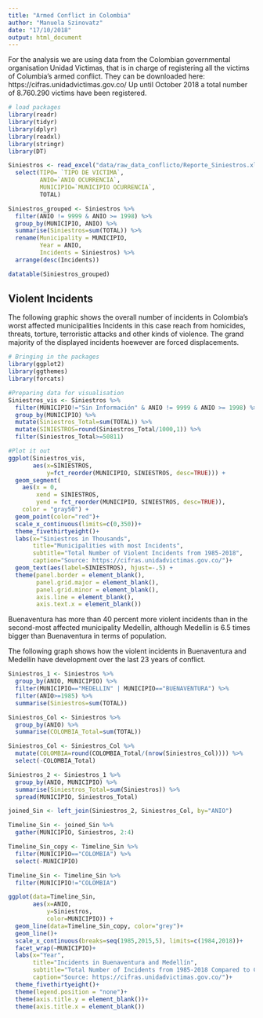 ```yaml
---
title: "Armed Conflict in Colombia"
author: "Manuela Szinovatz"
date: "17/10/2018"
output: html_document
---
```


For the analysis we are using data from the Colombian governmental organisation Unidad Victimas, that is in charge of registering all the victims of Columbia's armed conflict. They can be downloaded here: https://cifras.unidadvictimas.gov.co/
Up until October 2018 a total number of 8.760.290 victims have been registered.

```r

# load packages
library(readr)
library(tidyr)
library(dplyr)
library(readxl)
library(stringr)
library(DT)

Siniestros <- read_excel("data/raw_data_conflicto/Reporte_Siniestros.xlsx") %>%
  select(TIPO= `TIPO DE VICTIMA`,
         ANIO=`ANIO OCURRENCIA`,
         MUNICIPIO=`MUNICIPIO OCURRENCIA`,
         TOTAL)

```

```r

Siniestros_grouped <- Siniestros %>% 
  filter(ANIO != 9999 & ANIO >= 1998) %>% 
  group_by(MUNICIPIO, ANIO) %>% 
  summarise(Siniestros=sum(TOTAL)) %>% 
  rename(Municipality = MUNICIPIO,
         Year = ANIO,
         Incidents = Siniestros) %>% 
  arrange(desc(Incidents))

datatable(Siniestros_grouped)

```

## Violent Incidents

The following graphic shows the overall number of incidents in Colombia's worst affected municipalities Incidents in this case reach from homicides, threats, torture, terroristic attacks and other kinds of violence. The grand majority of the displayed incidents hoewever are forced displacements.

```r

# Bringing in the packages
library(ggplot2)
library(ggthemes)
library(forcats)

#Preparing data for visualisation
Siniestros_vis <- Siniestros %>%
  filter(MUNICIPIO!="Sin Información" & ANIO != 9999 & ANIO >= 1998) %>% 
  group_by(MUNICIPIO) %>% 
  mutate(Siniestros_Total=sum(TOTAL)) %>% 
  mutate(SINIESTROS=round(Siniestros_Total/1000,1)) %>% 
  filter(Siniestros_Total>=50811)

#Plot it out
ggplot(Siniestros_vis,
       aes(x=SINIESTROS,
           y=fct_reorder(MUNICIPIO, SINIESTROS, desc=TRUE))) +
  geom_segment(
    aes(x = 0,
        xend = SINIESTROS,
        yend = fct_reorder(MUNICIPIO, SINIESTROS, desc=TRUE)),
    color = "gray50") +
  geom_point(color="red")+
  scale_x_continuous(limits=c(0,350))+
  theme_fivethirtyeight()+
  labs(x="Siniestros in Thousands",
       title="Municipalities with most Incidents",
       subtitle="Total Number of Violent Incidents from 1985-2018",
       caption="Source: https://cifras.unidadvictimas.gov.co/")+
  geom_text(aes(label=SINIESTROS), hjust=-.5) +
  theme(panel.border = element_blank(), 
        panel.grid.major = element_blank(),
        panel.grid.minor = element_blank(), 
        axis.line = element_blank(),
        axis.text.x = element_blank())

```

Buenaventura has more than 40 percent more violent incidents than in the second-most affected municipality Medellín, although Medellin is 6.5 times bigger than Buenaventura in terms of population.

The following graph shows how the violent incidents in Buenaventura and Medellín have development over the last 23 years of conflict.

```r

Siniestros_1 <- Siniestros %>%
  group_by(ANIO, MUNICIPIO) %>% 
  filter(MUNICIPIO=="MEDELLIN" | MUNICIPIO=="BUENAVENTURA") %>% 
  filter(ANIO>=1985) %>% 
  summarise(Siniestros=sum(TOTAL))

Siniestros_Col <- Siniestros %>% 
  group_by(ANIO) %>% 
  summarise(COLOMBIA_Total=sum(TOTAL))

Siniestros_Col <- Siniestros_Col %>% 
  mutate(COLOMBIA=round(COLOMBIA_Total/(nrow(Siniestros_Col)))) %>% 
  select(-COLOMBIA_Total)

Siniestros_2 <- Siniestros_1 %>%
  group_by(ANIO, MUNICIPIO) %>% 
  summarise(Siniestros_Total=sum(Siniestros)) %>% 
  spread(MUNICIPIO, Siniestros_Total)

joined_Sin <- left_join(Siniestros_2, Siniestros_Col, by="ANIO")

Timeline_Sin <- joined_Sin %>% 
  gather(MUNICIPIO, Siniestros, 2:4)

Timeline_Sin_copy <- Timeline_Sin %>% 
  filter(MUNICIPIO=="COLOMBIA") %>% 
  select(-MUNICIPIO)

Timeline_Sin <- Timeline_Sin %>% 
  filter(MUNICIPIO!="COLOMBIA")

ggplot(data=Timeline_Sin,
       aes(x=ANIO,
           y=Siniestros,
           color=MUNICIPIO)) +
  geom_line(data=Timeline_Sin_copy, color="grey")+
  geom_line()+
  scale_x_continuous(breaks=seq(1985,2015,5), limits=c(1984,2018))+
  facet_wrap(~MUNICIPIO)+
  labs(x="Year",
       title="Incidents in Buenaventura and Medellín",
       subtitle="Total Number of Incidents from 1985-2018 Compared to Colombian Average",
       caption="Source: https://cifras.unidadvictimas.gov.co/")+
  theme_fivethirtyeight()+
  theme(legend.position = "none")+
  theme(axis.title.y = element_blank())+
  theme(axis.title.x = element_blank())

```
